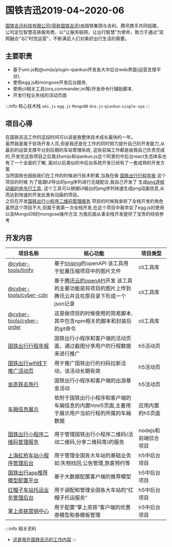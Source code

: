 # 国铁吉迅2019-04~2020-06

[国铁吉迅科技有限公司(简称国铁吉讯)](https://www.tianyancha.com/company/3208361333)由国铁集团与吉利、腾讯携手共同组建。
公司定位智慧高铁服务商，以“让服务联网，让出行智慧”为使命，致力于通过“双网融合”与|“时空运营”，不断满足人们对美好出行生活的需要。

## 主要职责

- 基于umi.js和@umijs/plugin-qiankun开发各大中后台web界面(运营支撑平台),
- 使用egg.js和mongose开发后台服务,
- 使用cli相关工具(ora,commander,ini等)开发命令行辅助脚本,
- 开发行程业务线的活动页面

:::info 核心技术栈
  `umi.js` `egg.js` `MongoDB` `dva.js` `qiankun` `single-spa`
:::

## 项目心得

在国铁吉迅工作的这段时间可以说是我整体技术成长最快的一年。  
虽然我是属于驻场开发人员,但是我还是在工作的同时努力提升自己的开发能力,从最初的运营支撑平台到后期的车站管理系统,
这些前端工作都是由我自己负责完成的,开发完这些项目之后我对umijs和qiankun.js这个阿里的中后台react生态体系也有了一个全面的了解,
面对以后类似的中后台系统开发已经有了一套成熟的开发方案  
当然国铁也鼓励我们在工作的时候进行技术积累,当我在做 [国铁出行行程年报](https://static.ccrgt.com/FE-TRIP-REPORT) 这个项目的时候
为了能跟UI导出的png序列进行无缝配合,我自己开发了 生成[png逐帧动画的命令行工具](https://www.npmjs.com/package/@yushicheng/pngse),
这个工具可以根据UI输出的png序列快速生成png动画信息,从而达到快速的开发此类有动画的项目。  
之后在开发[国铁出行小程序二维码管理服务](https://t-static.ccrgt.com/matrix2/#/miniProgramQRCode/QRCodeManage/QRCodeList)
项目的时候我承担了全栈开发的角色虽然这个项目不大,但属于我第一次全栈开发,在这个项目中我学会了egg.js的使用以及MongoDB的mongose操作方法
为我后面从事全栈开发提供了宝贵的经验参考

## 开发内容

| 项目名称                                                     | 核心功能                                                     | 项目类型             |
| ------------------------------------------------------------ | ------------------------------------------------------------ | -------------------- |
| [@cyber-tools/tinify](https://www.npmjs.com/package/@cyber-tools/tinify) | 基于[tinipng](https://tinypng.com/developers/reference/nodejs)的openAPI 该工具用于批量压缩项目中的图片文件 | cli工具库            |
| [@cyber-tools/cyber-cdn](https://www.npmjs.com/package/@cyber-tools/cyber-cdn) | 基于[腾讯云的openAPI](https://cloud.tencent.com/document/sdk/Node.js)开发 该工具的主要功能是将项目的图片上传到腾讯云并且在原目录下形成一个json记录 | cli工具库            |
| [@cyber-tools/cyber-order](https://www.npmjs.com/package/@cyber-tools/cyber-order) | 这是做项目的时候使用的简易脚本,其中包含npm相关的脚本和封装后的git命令 | cli工具库            |
| [国铁出行行程年报](https://static.ccrgt.com/FE-TRIP-REPORT)  | 国铁出行小程序和客户端的活动页面，通过截图分享用户的行程数据来进行推广 | h5活动页             |
| [国铁出行wifi线下推广活动页](https://t-static.ccrgt.com/FE-WIFI-CHANNEL-TEMPLATE/#/IndexPage/CodePage?channelId=36967194099497644154&channelLevel=3&parentChannelId=26971465301183262842) | 用于推广国铁出行的扫码拉新活动，该活动长期有效               | h5活动页             |
| [坐高铁去旅行](https://t-static.ccrgt.com/FE-SUMMER-TRAVEL)  | 国铁出行小程序和客户端的出游基金活动                         | h5活动页             |
| [车厢信息展示](https://t-static.ccrgt.com/FE-CARRIAGE-INFO)  | 依附于国铁出行小程序和客户端的车厢信息的内置html5页面,主要用于展示用户当前行程的所属的车厢数据 | 应用内置的h5页面     |
| [国铁出行小程序二维码管理服务](https://t-static.ccrgt.com/matrix2/#/miniProgramQRCode/QRCodeManage/QRCodeList) | 用于管理国铁出行小程序二维码(活动二维码,分享二维码等)的服务  | nodejs和前端综合项目 |
| [上海虹桥车站小程序管理后台](https://t-static.ccrgt.com/matrix2/#/stationManage/UserFeedback) | 用于管理全国各大车站的基础业务如:失物找回,公告管理,旅客预约等 | h5中后台项目         |
| [国铁出行app推荐模型配置平台](https://t-static.ccrgt.com/matrix2/#/applicationConfig/IndexWonderfulConfig/WonderfulConfigList) | 基于大数据配置客户端的推荐模型                               | h5中后台项目         |
| [红帽子车站托运业务管理后台](https://t-static.ccrgt.com/redHatManage/#/redHatManage/GeneralView) | 用于调配和管理全国各大车站的“红帽子托运服务”                 | h5中后台项目         |
| [掌上高铁营销中心](https://t-static.ccrgt.com/matrix2/#/marketingCenter) | 用于配置“掌上高铁”客户端的优惠券模型和券模板管理             | h5中后台项目         |

:::info 相关资料
- [这是我在国铁吉迅的工作内容](https://t-static.ccrgt.com/shichenyu_work_detail/)
:::